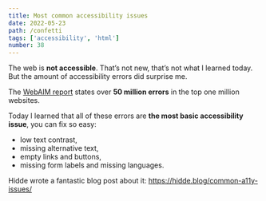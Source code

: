 ```yaml
---
title: Most common accessibility issues
date: 2022-05-23
path: /confetti
tags: ['accessibility', 'html']
number: 38
---
```


The web is **not accessible**. That’s not new, that’s not what I learned today.
But the amount of accessibility errors did surprise me.

The [WebAIM report](https://webaim.org/projects/million/) states over **50
million errors** in the top one million websites.

Today I learned that all of these errors are **the most basic accessibility
issue**, you can fix so easy:

- low text contrast,
- missing alternative text,
- empty links and buttons,
- missing form labels and missing languages.

Hidde wrote a fantastic blog post about it:
https://hidde.blog/common-a11y-issues/
